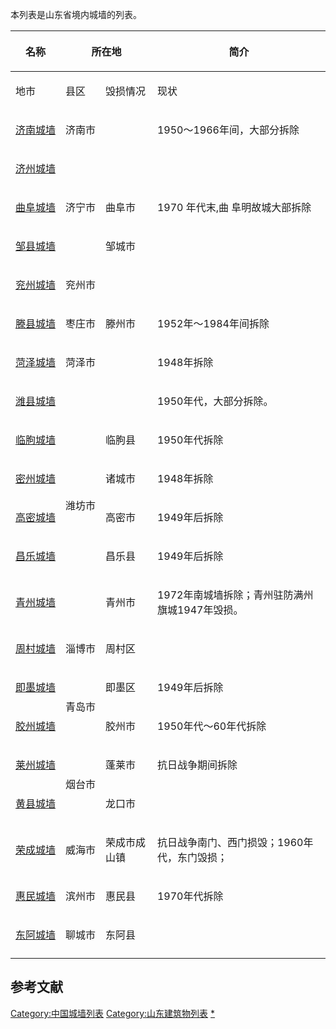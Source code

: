 本列表是山东省境内城墙的列表。
{| class="wikitable" 
|-
! rowspan=2 | 名称
! colspan=2 | 所在地
! colspan=2 | 简介
! rowspan=2 | 备注
|- 
! 地市
! 县区
! 毁损情况
! 现状
|- 
|style="white-space:nowrap"|[[济南城墙|济南城墙]]||style="white-space:nowrap"|济南市|| ||1950～1966年间，大部分拆除||仅余老城东南角楼||
|- 
|[[济州城墙|济州城墙]]||rowspan=3|济宁市|| ||  ||现残存126米||
|-
|[[曲阜城墙|曲阜城墙]]||曲阜市 ||1970 年代末,曲 阜明故城大部拆除||仅留正南门，北门和西北，东北两处城角，2002年重建。||
|- 
|[[邹县城墙|邹县城墙]]||邹城市|| || ||
|- 
|[[兖州城墙|兖州城墙]]||兖州市|| || ||仅余残迹||
|- 
|[[滕县城墙|滕县城墙]]||枣庄市|| 滕州市||1952年～1984年间拆除|| ||
|- 
|[[菏泽城墙|菏泽城墙]]||菏泽市|| ||1948年拆除||仅余残迹||
|- 
|[[潍县城墙|潍县城墙]]||rowspan=6|潍坊市|| ||1950年代，大部分拆除。||西城城墙仅存北面两小段残墙（位于潍城区向阳路两侧）；东城城墙残余西面一小段，以及通济门和奎文门。||
|- 
|[[临朐城墙|临朐城墙]]||临朐县||1950年代拆除||仅存东段百余米残墙 ||
|- 
|[[密州城墙|密州城墙]]||诸城市||1948年拆除||仅存有西南角楼的部分残址||
|- 
|[[高密城墙|高密城墙]]||高密市||1949年后拆除|| ||
|- 
|[[昌乐城墙|昌乐城墙]]||昌乐县||1949年后拆除||仅余残迹||
|- 
|[[青州城墙|青州城墙]]||青州市||1972年南城墙拆除；青州驻防满州旗城1947年毁损。||青州市博物馆北有残墙||
|- 
|[[周村城墙|周村城墙]]||淄博市||周村区||||||[[周村|周村]]是清朝时因经贸而繁荣的村镇，非县城。
|- 
|[[即墨城墙|即墨城墙]]||rowspan=2|青岛市||即墨区 ||1949年后拆除|| ||
|- 
|[[胶州城墙|胶州城墙]]||胶州市||1950年代～60年代拆除||仅余南面、西面夯土墙基和护城河 ||
|- 
|[[莱州城墙|莱州城墙]]||rowspan=2|烟台市||蓬莱市||抗日战争期间拆除|| ||
|- 
|[[黄县城墙|黄县城墙]]||龙口市||||||
|- 
|[[荣成城墙|荣成城墙]]||威海市||荣成市成山镇 ||抗日战争南门、西门损毁；1960年代，东门毁损；||仅余北门武宁门||
|- 
|[[惠民城墙|惠民城墙]]||滨州市||惠民县||1970年代拆除||仅余残迹 ||
|- 
|[[东阿城墙|东阿城墙]]||聊城市||东阿县|| ||仅存东门城楼残址||
|-
|}

==参考文献==
{{Reflist|2}}

{{山东省境内的古城墙}}
{{中国各地城墙列表}}

[[Category:中国城墙列表|Category:中国城墙列表]]
[[Category:山东建筑物列表|Category:山东建筑物列表]]
[[Category:山东城墙|*]]